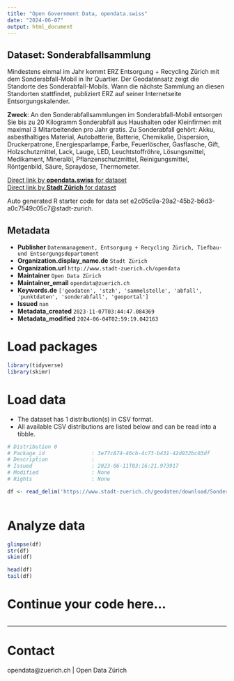 ```yaml
---
title: "Open Government Data, opendata.swiss"
date: "2024-06-07"
output: html_document
---
```


## Dataset: Sonderabfallsammlung

Mindestens einmal im Jahr kommt ERZ Entsorgung + Recycling Zürich mit dem Sonderabfall-Mobil in Ihr Quartier. Der Geodatensatz zeigt die Standorte des Sonderabfall-Mobils. Wann die nächste Sammlung an diesen Standorten stattfindet, publiziert ERZ auf seiner Internetseite Entsorgungskalender.

**Zweck**: An den Sonderabfallsammlungen im Sonderabfall-Mobil entsorgen Sie bis zu 20 Kilogramm Sonderabfall aus Haushalten oder Kleinfirmen mit maximal 3 Mitarbeitenden pro Jahr gratis. Zu Sonderabfall gehört: Akku, asbesthaltiges Material, Autobatterie, Batterie, Chemikalie, Dispersion, Druckerpatrone, Energiesparlampe, Farbe, Feuerlöscher, Gasflasche, Gift, Holzschutzmittel, Lack, Lauge, LED, Leuchtstoffröhre, Lösungsmittel, Medikament, Mineralöl, Pflanzenschutzmittel, Reinigungsmittel, Röntgenbild, Säure, Spraydose, Thermometer.

[Direct link by **opendata.swiss** for dataset](https://opendata.swiss/de/dataset/sonderabfallsammlung)<br>
[Direct link by **Stadt Zürich** for dataset](https://data.stadt-zuerich.ch/dataset/geo_sonderabfallsammlung)

Auto generated R starter code for data set e2c05c9a-29a2-45b2-b6d3-a0c7549c05c7@stadt-zurich.

## Metadata

- **Publisher** `Datenmanagement, Entsorgung + Recycling Zürich, Tiefbau- und Entsorgungsdepartement`
- **Organization.display_name.de** `Stadt Zürich`
- **Organization.url** `http://www.stadt-zuerich.ch/opendata`
- **Maintainer** `Open Data Zürich`
- **Maintainer_email** `opendata@zuerich.ch`
- **Keywords.de** `['geodaten', 'stzh', 'sammelstelle', 'abfall', 'punktdaten', 'sonderabfall', 'geoportal']`
- **Issued** `nan`
- **Metadata_created** `2023-11-07T03:44:47.084369`
- **Metadata_modified** `2024-06-04T02:59:19.042163`


# Load packages

```r

library(tidyverse)
library(skimr)

```

# Load data

-   The dataset has 1 distribution(s) in CSV format.
-   All available CSV distributions are listed below and can be read into a tibble.

```r

# Distribution 0
# Package_id               : 3e77c874-46cb-4c73-b431-42d932bc03df
# Description              : 
# Issued                   : 2023-06-11T03:16:21.973917
# Modified                 : None
# Rights                   : None

df <- read_delim('https://www.stadt-zuerich.ch/geodaten/download/Sonderabfallsammlung?format=10008')



```

# Analyze data

```r

glimpse(df)
str(df)
skim(df)

head(df)
tail(df)

```

# Continue your code here...

```r

```

------------------------------------------------------------------------

# Contact

opendata@zuerich.ch | Open Data Zürich
